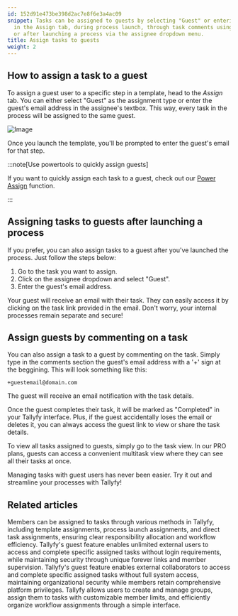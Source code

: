 ```yaml
---
id: 152d91e473be398d2ac7e8f6e3a4ac09
snippet: Tasks can be assigned to guests by selecting "Guest" or entering their email
  in the Assign tab, during process launch, through task comments using '+email',
  or after launching a process via the assignee dropdown menu.
title: Assign tasks to guests
weight: 2
---
```


## How to assign a task to a guest

To assign a guest user to a specific step in a template, head to the _Assign_ tab. You can either select "Guest" as the assignment type or enter the guest's email address in the assignee's textbox. This way, every task in the process will be assigned to the same guest.

![Image](https://screenshots.tallyfy.com/tallyfy%2Fpro%2Fdesktop-light-add-guest-template.png)

Once you launch the template, you'll be prompted to enter the guest's email for that step.

:::note[Use powertools to quickly assign guests]

If you want to quickly assign each task to a guest, check out our [Power Assign](/products/pro/documenting/templates/how-can-power-tools-enhance-my-tallyfy-experience/) function.

:::

## Assigning tasks to guests after launching a process

If you prefer, you can also assign tasks to a guest after you've launched the process. Just follow the steps below:

1. Go to the task you want to assign.
2. Click on the assignee dropdown and select "Guest".
3. Enter the guest's email address.

Your guest will receive an email with their task. They can easily access it by clicking on the task link provided in the email. Don't worry, your internal processes remain separate and secure!

## Assign guests by commenting on a task

You can also assign a task to a guest by commenting on the task. Simply type in the comments section the guest's email address with a '+' sign at the beggining. This will look something like this:

```
+guestemail@domain.com

```

The guest will receive an email notification with the task details.

Once the guest completes their task, it will be marked as "Completed" in your Tallyfy interface. Plus, if the guest accidentally loses the email or deletes it, you can always access the guest link to view or share the task details.

To view all tasks assigned to guests, simply go to the task view. In our PRO plans, guests can access a convenient multitask view where they can see all their tasks at once.

Managing tasks with guest users has never been easier. Try it out and streamline your processes with Tallyfy!


## Related articles
<CardGrid>
<LinkTitleCard header="<b>Edit Task > Assign members or guests after launching</b>" href="/products/pro/tracking-and-tasks/tasks/edit-task/how-can-i-assign-members-to-tasks-in-tallyfy/" > Members can be assigned to tasks through various methods in Tallyfy, including template assignments, process launch assignments, and direct task assignments, ensuring clear responsibility allocation and workflow efficiency. </LinkTitleCard>
<LinkTitleCard header="<b>Documenting > Guests</b>" href="/products/pro/documenting/guests/" > Tallyfy's guest feature enables unlimited external users to access and complete specific assigned tasks without login requirements, while maintaining security through unique forever links and member supervision. </LinkTitleCard>
<LinkTitleCard header="<b>Guests > What is a guest</b>" href="/products/pro/documenting/guests/what-is-a-guest/" > Tallyfy's guest feature enables external collaborators to access and complete specific assigned tasks without full system access, maintaining organizational security while members retain comprehensive platform privileges. </LinkTitleCard>
<LinkTitleCard header="<b>Groups > Create and assign groups</b>" href="/products/pro/documenting/groups/how-to-manage-groups-and-assign-tasks-in-tallyfy/" > Tallyfy allows users to create and manage groups, assign them to tasks with customizable member limits, and efficiently organize workflow assignments through a simple interface. </LinkTitleCard>
</CardGrid>